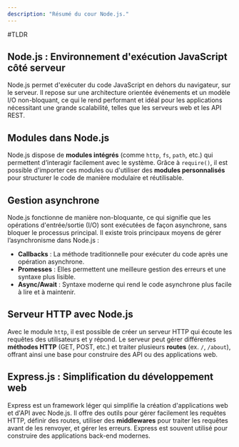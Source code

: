 ```yaml
---
description: "Résumé du cour Node.js."
---
```

#TLDR
## **Node.js : Environnement d'exécution JavaScript côté serveur**
Node.js permet d'exécuter du code JavaScript en dehors du navigateur, sur le serveur. Il repose sur une architecture orientée événements et un modèle I/O non-bloquant, ce qui le rend performant et idéal pour les applications nécessitant une grande scalabilité, telles que les serveurs web et les API REST.

## **Modules dans Node.js**
Node.js dispose de **modules intégrés** (comme `http`, `fs`, `path`, etc.) qui permettent d’interagir facilement avec le système. Grâce à `require()`, il est possible d'importer ces modules ou d'utiliser des **modules personnalisés** pour structurer le code de manière modulaire et réutilisable.

## **Gestion asynchrone**
Node.js fonctionne de manière non-bloquante, ce qui signifie que les opérations d'entrée/sortie (I/O) sont exécutées de façon asynchrone, sans bloquer le processus principal. Il existe trois principaux moyens de gérer l’asynchronisme dans Node.js :
- **Callbacks** : La méthode traditionnelle pour exécuter du code après une opération asynchrone.
- **Promesses** : Elles permettent une meilleure gestion des erreurs et une syntaxe plus lisible.
- **Async/Await** : Syntaxe moderne qui rend le code asynchrone plus facile à lire et à maintenir.

## **Serveur HTTP avec Node.js**
Avec le module `http`, il est possible de créer un serveur HTTP qui écoute les requêtes des utilisateurs et y répond. Le serveur peut gérer différentes **méthodes HTTP** (GET, POST, etc.) et traiter plusieurs **routes** (ex. `/`, `/about`), offrant ainsi une base pour construire des API ou des applications web.

## **Express.js : Simplification du développement web**
Express est un framework léger qui simplifie la création d'applications web et d'API avec Node.js. Il offre des outils pour gérer facilement les requêtes HTTP, définir des routes, utiliser des **middlewares** pour traiter les requêtes avant de les renvoyer, et gérer les erreurs. Express est souvent utilisé pour construire des applications back-end modernes.
